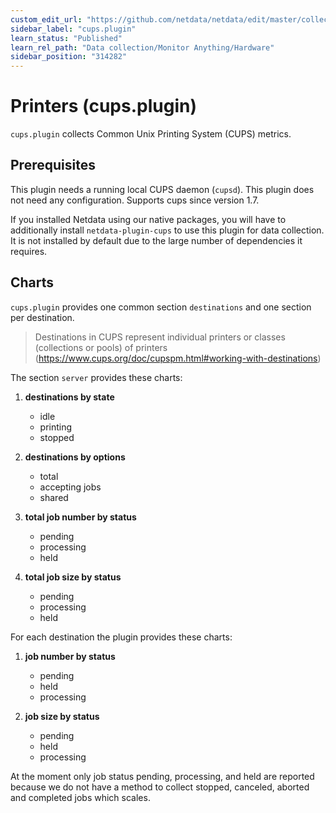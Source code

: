 ```yaml
---
custom_edit_url: "https://github.com/netdata/netdata/edit/master/collectors/cups.plugin/README.md"
sidebar_label: "cups.plugin"
learn_status: "Published"
learn_rel_path: "Data collection/Monitor Anything/Hardware"
sidebar_position: "314282"
---
```



# Printers (cups.plugin)

`cups.plugin` collects Common Unix Printing System (CUPS) metrics.

## Prerequisites

This plugin needs a running local CUPS daemon (`cupsd`). This plugin does not need any configuration. Supports cups since version 1.7.

If you installed Netdata using our native packages, you will have to additionally install `netdata-plugin-cups` to use this plugin for data collection. It is not installed by default due to the large number of dependencies it requires.

## Charts

`cups.plugin` provides one common section `destinations` and one section per destination.

> Destinations in CUPS represent individual printers or classes (collections or pools) of printers (<https://www.cups.org/doc/cupspm.html#working-with-destinations>)

The section `server` provides these charts:

1.  **destinations by state**

    -   idle
    -   printing
    -   stopped

2.  **destinations by options**

    -   total
    -   accepting jobs
    -   shared

3.  **total job number by status**

    -   pending
    -   processing
    -   held

4.  **total job size by status**

    -   pending
    -   processing
    -   held

For each destination the plugin provides these charts:

1.  **job number by status**

    -   pending
    -   held
    -   processing

2.  **job size by status**

    -   pending
    -   held
    -   processing

At the moment only job status pending, processing, and held are reported because we do not have a method to collect stopped, canceled, aborted and completed jobs which scales.


